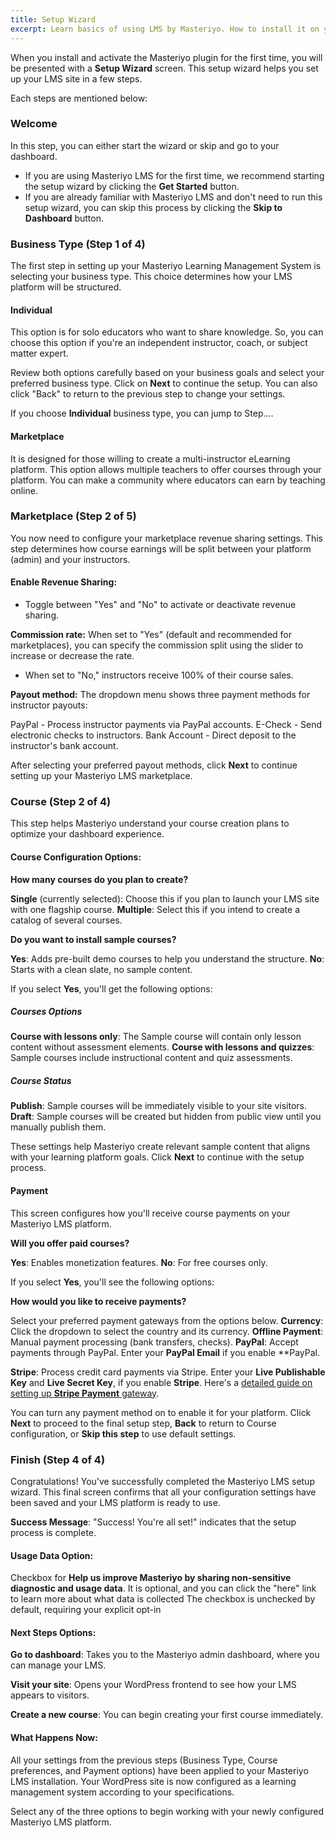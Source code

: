```yaml
---
title: Setup Wizard
excerpt: Learn basics of using LMS by Masteriyo. How to install it on your WordPress setup.
---
```


When you install and activate the Masteriyo plugin for the first time, you will be presented with a **Setup Wizard** screen. This setup wizard helps you set up your LMS site in a few steps.

Each steps are mentioned below:

### Welcome

In this step, you can either start the wizard or skip and go to your dashboard.

- If you are using Masteriyo LMS for the first time, we recommend starting the setup wizard by clicking the **Get Started** button.
- If you are already familiar with Masteriyo LMS and don't need to run this setup wizard, you can skip this process by clicking the **Skip to Dashboard** button.

### Business Type (Step 1 of 4)

The first step in setting up your Masteriyo Learning Management System is selecting your business type. This choice determines how your LMS platform will be structured.

#### Individual
This option is for solo educators who want to share knowledge. So, you can choose this option if you're an independent instructor, coach, or subject matter expert.

Review both options carefully based on your business goals and select your preferred business type. Click on **Next** to continue the setup. You can also click "Back" to return to the previous step to change your settings. 

If you choose **Individual** business type, you can jump to Step....

#### Marketplace
It is designed for those willing to create a multi-instructor eLearning platform. This option allows multiple teachers to offer courses through your platform. You can make a community where educators can earn by teaching online. 

### Marketplace (Step 2 of 5)

You now need to configure your marketplace revenue sharing settings. This step determines how course earnings will be split between your platform (admin) and your instructors.

#### Enable Revenue Sharing:

- Toggle between "Yes" and "No" to activate or deactivate revenue sharing. 

**Commission rate:** When set to "Yes" (default and recommended for marketplaces), you can specify the commission split using the slider to increase or decrease the rate. 
- When set to "No," instructors receive 100% of their course sales. 

**Payout method:** The dropdown menu shows three payment methods for instructor payouts:

PayPal - Process instructor payments via PayPal accounts.
E-Check - Send electronic checks to instructors.
Bank Account - Direct deposit to the instructor's bank account.

After selecting your preferred payout methods, click **Next** to continue setting up your Masteriyo LMS marketplace.

### Course (Step 2 of 4)

This step helps Masteriyo understand your course creation plans to optimize your dashboard experience.

#### Course Configuration Options:
**How many courses do you plan to create?** 

**Single** (currently selected): Choose this if you plan to launch your LMS site with one flagship course.
**Multiple**: Select this if you intend to create a catalog of several courses.

**Do you want to install sample courses?**

**Yes**: Adds pre-built demo courses to help you understand the structure. 
**No**: Starts with a clean slate, no sample content.  

If you select **Yes**, you'll get the following options: 

##### Courses Options
**Course with lessons only**: The Sample course will contain only lesson content without assessment elements.
**Course with lessons and quizzes**:  Sample courses include instructional content and quiz assessments.

##### Course Status
**Publish**: Sample courses will be immediately visible to your site visitors. 
**Draft**: Sample courses will be created but hidden from public view until you manually publish them.

These settings help Masteriyo create relevant sample content that aligns with your learning platform goals. Click **Next** to continue with the setup process.


#### Payment
This screen configures how you'll receive course payments on your Masteriyo LMS platform. 

**Will you offer paid courses?**

**Yes**: Enables monetization features. 
**No**: For free courses only. 

If you select **Yes**, you'll see the following options:

**How would you like to receive payments?**

Select your preferred payment gateways from the options below.
**Currency**: Click the dropdown to select the country and its currency.
**Offline Payment**: Manual payment processing (bank transfers, checks).
**PayPal**: Accept payments through PayPal.
Enter your **PayPal Email** if you enable **PayPal. 


**Stripe**: Process credit card payments via Stripe. 
Enter your **Live Publishable Key** and **Live Secret Key**, if you enable **Stripe**. Here's a [detailed guide on setting up **Stripe Payment** gateway](https://docs.masteriyo.com/free-addons/stripe-payment-gateway). 

You can turn any payment method on to enable it for your platform. Click **Next** to proceed to the final setup step, **Back** to return to Course configuration, or **Skip this step** to use default settings.

### Finish (Step 4 of 4)
Congratulations! You've successfully completed the Masteriyo LMS setup wizard. This final screen confirms that all your configuration settings have been saved and your LMS platform is ready to use. 

**Success Message**: "Success! You're all set!" indicates that the setup process is complete. 

#### Usage Data Option:

Checkbox for **Help us improve Masteriyo by sharing non-sensitive diagnostic and usage data**. It is optional, and you can click the "here" link to learn more about what data is collected
The checkbox is unchecked by default, requiring your explicit opt-in

#### Next Steps Options:
**Go to dashboard**: Takes you to the Masteriyo admin dashboard, where you can manage your LMS.

**Visit your site**: Opens your WordPress frontend to see how your LMS appears to visitors.

**Create a new course**: You can begin creating your first course immediately.

#### What Happens Now:
All your settings from the previous steps (Business Type, Course preferences, and Payment options) have been applied to your Masteriyo LMS installation. Your WordPress site is now configured as a learning management system according to your specifications. 

Select any of the three options to begin working with your newly configured Masteriyo LMS platform.
